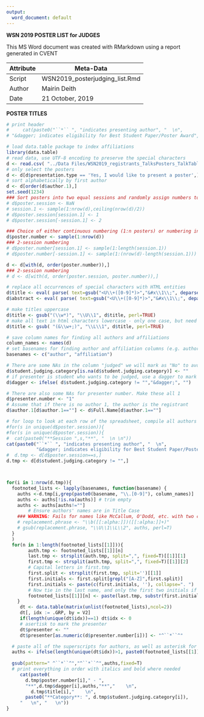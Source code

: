 ```yaml
---
output:
  word_document: default
---
```


**WSN 2019 POSTER LIST for JUDGES**

This MS Word document was  created with RMarkdown using a report generated in CVENT


 Attribute     | Meta-Data
---------------|-------------------------------------------|
 Script        | WSN2019_posterjudging_list.Rmd                   |
 Author        | Mairin Deith     |
 Date          | 21 October, 2019                          |



**POSTER TITLES**

```r
# print header
#     cat(paste0("``*`` ", "indicates presenting author", "  \n",
# "&dagger; indicates eligibility for Best Student Paper/Poster Award", "  \n","\n"))
```
          
     
```r
# load data.table package to index affiliations
library(data.table)
# read data, use UTF-8 encoding to preserve the special characters
d <- read.csv( "../Data Files/WSN2019_registrants_TalksPosters_TalkTableVersion.csv", 1, encoding="UTF-8", stringsAsFactors=F )
# only select the posters
d <- d[d$presentation.type == 'Yes, I would like to present a poster',]
# sort alphabetically by first author
d <- d[order(d$author.1),]
set.seed(1234)
### Sort posters into two equal sessions and randomly assign numbers to posters in each session
# d$poster.session <- NaN
# session.1 <- sample(1:nrow(d),ceiling(nrow(d)/2))
# d$poster.session[session.1] <- 1
# d$poster.session[-session.1] <- 2

### Choice of either continuous numbering (1:n posters) or numbering in two sessions (1:n/2 for each session)
d$poster.number <- sample(1:nrow(d))
### 2-session numbering
# d$poster.number[session.1] <- sample(1:length(session.1))
# d$poster.number[-session.1] <- sample(1:(nrow(d)-length(session.1)))

d <- d[with(d, order(poster.number)),]
### 2-session numbering
# d <- d[with(d, order(poster.session, poster.number)),]

# replace all occurrences of special characters with HTML entities
d$title <- eval( parse( text=gsub("<U\\+([0-9]*)>","&#x\\1\\;", deparse(d$title)) ))
d$abstract <- eval( parse( text=gsub("<U\\+([0-9]*)>","&#x\\1\\;", deparse(d$abstract)) )) 

# make titles uppercase
d$title <- gsub("(\\w*)", "\\U\\1", d$title, perl=TRUE)
# make all text in html characters lowercase - only one case, but need a better solution to all us to ignore html characters when making things uppercase
d$title <- gsub( "(&\\w+;)", "\\L\\1", d$title, perl=TRUE)

# save column names for finding all authors and affiliations
column_names <- names(d)
# set basenames for finding author and affiliation columns (e.g. author.1, affiliation.15)
basenames <- c("author", "affiliation")

# There are some NAs in the column "judged" we will mark as "No" to avoid problems with logical statements in for loop below
d$student.judging.category[is.na(d$student.judging.category)] <- ""
# if presenter is student who wants to be judged, use a dagger to mark their name
d$dagger <- ifelse( d$student.judging.category != "","&dagger;", "")

# There are also some NAs for presenter number. Make these all 1
d$presenter.number <- "1"
# Assume that if there is no author 1, the author is the registrant
d$author.1[d$author.1==""] <- d$Full.Name[d$author.1==""]

# for loop to look at each row of the spreadsheet, compile all authors and match with their affiliations, make affiliation footnotes, and concatenate and print the abstracgt
#for(s in unique(d$poster.session)){
#for(s in unique(d$poster.session)){
#  cat(paste0("**Session ",s,"**", "  \n \n"))
cat(paste0("``*`` ", "indicates presenting author", "  \n", 
           "&dagger; indicates eligibility for Best Student Paper/Poster Award", "  \n","\n"))
#  d.tmp <- d[d$poster.session==s,]
d.tmp <- d[d$student.judging.category != "",]



for(i in 1:nrow(d.tmp)){
  footnoted_lists <- lapply(basenames, function(basename) {
    auths <-d.tmp[i,grep(paste0(basename, "\\.[0-9]"), column_names)]
    auths <- auths[!is.na(auths)] # trim empty
    auths <- auths[auths!=""]
        # Ensure authors' names are in Title Case
    ### WARNING: Fails for names like McCallum, O'Dodd, etc. with two capital letters
    # replacement.phrase <- "\\b([[:alpha:]])([[:alpha:]]+)"
    # gsub(replacement.phrase, "\\U\\1\\L\\2", auths, perl=T)
  }
  )
  for(n in 1:length(footnoted_lists[[1]])){
        auth.tmp <- footnoted_lists[[1]][n]
        last.tmp <- strsplit(auth.tmp, split=",", fixed=T)[[1]][1]
        first.tmp <- strsplit(auth.tmp, split=",", fixed=T)[[1]][2]
        # Capital letters in first.tmp
        first.split <- strsplit(first.tmp, split='')[[1]]
        first.initials <- first.split[grepl("[A-Z]",first.split)]
        first.initials <- paste(c(first.initials, ''), collapse=". ")
        # Now tie in the last name, and only the first two initials if they are there
        footnoted_lists[[1]][n] <- paste(last.tmp, substr(first.initials, start=1, stop=5), sep=", ")
    }
     dt <- data.table(matrix(unlist(footnoted_lists),ncol=2))
     dt[, idx := .GRP, by = V2]
     if(length(unique(dt$idx))==1) dt$idx <- 0
     # asertisk to mark the presenter
     dt$presenter <- ""
     dt$presenter[as.numeric(d$presenter.number[i])] <- "^``*``^"

  # paste all of the superscripts for authors, as well as asterisk for presenter
  auths <- ifelse(length(unique(dt$idx))>1, paste0(footnoted_lists[[1]], dt$presenter, collapse=", "), paste0(footnoted_lists[[1]], dt$presenter,collapse=", "))
  
  gsub(pattern=" ^``*``^","^``*``^",auths,fixed=T)
  # print everything in order with italics and bold where needed
     cat(paste0(
       d.tmp$poster.number[i]," - ", 
       "**",d.tmp$dagger[i],auths,"**","    \n",
         d.tmp$title[i],"    \n",
       paste0("**Category**: ", d.tmp$student.judging.category[i]),
     "   \n", "   \n"))
}
```

